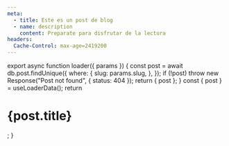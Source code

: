 ```yaml
---
meta:
  - title: Este es un post de blog
  - name: description
    content: Preparate para disfrutar de la lectura
headers:
  Cache-Control: max-age=2419200
---
```


export async function loader({ params }) {
  const post = await db.post.findUnique({
    where: {
      slug: params.slug,
    },
  });
  if (!post) throw new Response("Post not found", { status: 404 });
  return { post };
}
  const { post } = useLoaderData();
  return <h1>{post.title}</h1>;
}

<PostBody />

<Subscriber />

